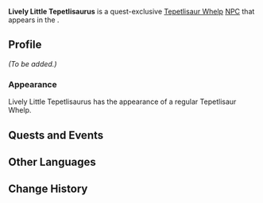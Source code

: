 {{Meta
<!-- Remove this template after adding the missing info -->
|missing_NPC_profile  = yes
}}
{{Character Infobox
|title            = 
|type             = Quest NPC
|image            = NPC Lively Little Tepetlisaurus.png
|region           = Natlan
|location         = Natlan
|affiliation      = 
|deceased         = 

|father           = 
|mother           = 
|spouse           = 
|sibling          = 
|child            = 
|relative         = 

|voiceEN          = 
|voiceCN          = 
|voiceJP          = 
|voiceKR          = 

|group            = Tepetlisaurus
|group2           = Saurians
}}
'''Lively Little Tepetlisaurus''' is a quest-exclusive [[Tepetlisaur Whelp]] [[NPC]] that appears in the {{Quest|Tepetlisaurus Hide-and-Seek}}.

==Profile==
<!--Detailed story/lore information goes here.-->
''(To be added.)''

===Appearance===
Lively Little Tepetlisaurus has the appearance of a regular Tepetlisaur Whelp.

==Quests and Events==
{{Quests and Events}}

==Other Languages==
{{Other Languages|default_hidden=1
|en      = Lively Little Tepetlisaurus
|zhs     = 活跃的小嵴锋龙
|zhs_rm  = Huóyuè de Xiǎo Jífēng-lóng
|zht     = 活躍的小嵴鋒龍
|zht_rm  = Huóyuè de Xiǎo Jǐfēng-lóng
|ja      = 活発なテペトル竜
|ja_rm   = Kappatsuna Tepetoru-ryuu
|ko      = 활발한 어린 산룡
|es      = Cría de Tepetlisaurio enérgica
|fr      = Petit tepetlisaure animé
|ru      = Активный детёныш тепетлизавра
|th      = Tepetlisaurus ตัวน้อยที่ร่าเริง
|th_rm   = 
|vi      = Tepetlisaur Nhỏ Hoạt Bát
|de      = Lebhafter kleiner Tepetlisaurier
|id      = Tepetlisaurus Kecil yang Bersemangat
|pt      = Tepetlissauro Animado Pequeno
|tr      = Neşeli Küçük Tepetlizor
|it      = Piccolo Tepetlisauro vivace
}}

==Change History==
{{Change History|5.0}}